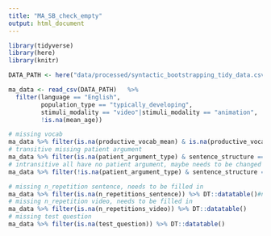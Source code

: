 ```yaml
---
title: "MA_SB_check_empty"
output: html_document
---
```


```r

library(tidyverse)
library(here)
library(knitr)

```

```r

DATA_PATH <- here("data/processed/syntactic_bootstrapping_tidy_data.csv") # make all variables (i.e. things that might change) as capital letters at the top of the scripts

ma_data <- read_csv(DATA_PATH)   %>%
  filter(language == "English",
         population_type == "typically_developing", 
         stimuli_modality == "video"|stimuli_modality == "animation",
         !is.na(mean_age))

# missing vocab
ma_data %>% filter(is.na(productive_vocab_mean) & is.na(productive_vocab_median)) %>%   DT::datatable()
# transitive missing patient argument
ma_data %>% filter(is.na(patient_argument_type) & sentence_structure == "transitive") %>% DT::datatable()
# intransitive all have no patient argument, maybe needs to be changed to something else
ma_data %>% filter(!is.na(patient_argument_type) & sentence_structure == "intransitive" ) %>% DT::datatable()# error needs to be fixed

# missing n_repetition sentence, needs to be filled in
ma_data %>% filter(is.na(n_repetitions_sentence)) %>% DT::datatable()#needs to be filled in 
# missing n_repetition video, needs to be filled in
ma_data %>% filter(is.na(n_repetitions_video)) %>% DT::datatable()
# missing test question
ma_data %>% filter(is.na(test_question)) %>% DT::datatable()

```

